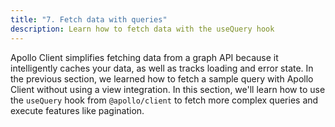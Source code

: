 ```yaml
---
title: "7. Fetch data with queries"
description: Learn how to fetch data with the useQuery hook
---
```



Apollo Client simplifies fetching data from a graph API because it intelligently caches your data, as well as tracks loading and error state. In the previous section, we learned how to fetch a sample query with Apollo Client without using a view integration. In this section, we'll learn how to use the `useQuery` hook from `@apollo/client` to fetch more complex queries and execute features like pagination.

